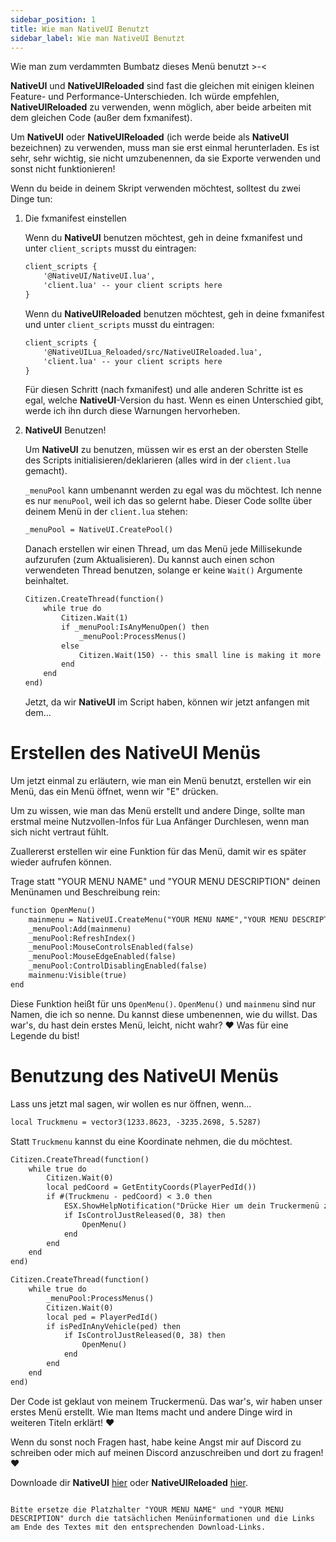 ```yaml
---
sidebar_position: 1
title: Wie man NativeUI Benutzt
sidebar_label: Wie man NativeUI Benutzt
---
```


Wie man zum verdammten Bumbatz dieses Menü benutzt >-<

**NativeUI** und **NativeUIReloaded** sind fast die gleichen mit einigen kleinen Feature- und Performance-Unterschieden. Ich würde empfehlen, **NativeUIReloaded** zu verwenden, wenn möglich, aber beide arbeiten mit dem gleichen Code (außer dem fxmanifest).

Um **NativeUI** oder **NativeUIReloaded** (ich werde beide als **NativeUI** bezeichnen) zu verwenden, muss man sie erst einmal herunterladen. Es ist sehr, sehr wichtig, sie nicht umzubenennen, da sie Exporte verwenden und sonst nicht funktionieren!

Wenn du beide in deinem Skript verwenden möchtest, solltest du zwei Dinge tun:

1. Die fxmanifest einstellen

   Wenn du **NativeUI** benutzen möchtest, geh in deine fxmanifest und unter `client_scripts` musst du eintragen:

   ```markdown
   client_scripts {
       '@NativeUI/NativeUI.lua',
       'client.lua' -- your client scripts here
   }
   ```

   Wenn du **NativeUIReloaded** benutzen möchtest, geh in deine fxmanifest und unter `client_scripts` musst du eintragen:

   ```markdown
   client_scripts {
       '@NativeUILua_Reloaded/src/NativeUIReloaded.lua',
       'client.lua' -- your client scripts here
   }
   ```

   Für diesen Schritt (nach fxmanifest) und alle anderen Schritte ist es egal, welche **NativeUI**-Version du hast. Wenn es einen Unterschied gibt, werde ich ihn durch diese Warnungen hervorheben.

2. **NativeUI** Benutzen!

   Um **NativeUI** zu benutzen, müssen wir es erst an der obersten Stelle des Scripts initialisieren/deklarieren (alles wird in der `client.lua` gemacht).

   `_menuPool` kann umbenannt werden zu egal was du möchtest. Ich nenne es nur `menuPool`, weil ich das so gelernt habe. Dieser Code sollte über deinem Menü in der `client.lua` stehen:

   ```markdown
   _menuPool = NativeUI.CreatePool()
   ```

   Danach erstellen wir einen Thread, um das Menü jede Millisekunde aufzurufen (zum Aktualisieren). Du kannst auch einen schon verwendeten Thread benutzen, solange er keine `Wait()` Argumente beinhaltet.

   ```markdown
   Citizen.CreateThread(function()
       while true do
           Citizen.Wait(1)
           if _menuPool:IsAnyMenuOpen() then
               _menuPool:ProcessMenus()
           else
               Citizen.Wait(150) -- this small line is making it more performant than ever!
           end
       end
   end)
   ```

   Jetzt, da wir **NativeUI** im Script haben, können wir jetzt anfangen mit dem...

# Erstellen des NativeUI Menüs

Um jetzt einmal zu erläutern, wie man ein Menü benutzt, erstellen wir ein Menü, das ein Menü öffnet, wenn wir "E" drücken.

Um zu wissen, wie man das Menü erstellt und andere Dinge, sollte man erstmal meine Nutzvollen-Infos für Lua Anfänger Durchlesen, wenn man sich nicht vertraut fühlt.

Zuallererst erstellen wir eine Funktion für das Menü, damit wir es später wieder aufrufen können.

Trage statt "YOUR MENU NAME" und "YOUR MENU DESCRIPTION" deinen Menünamen und Beschreibung rein:

```markdown
function OpenMenu()
    mainmenu = NativeUI.CreateMenu("YOUR MENU NAME","YOUR MENU DESCRIPTION")
    _menuPool:Add(mainmenu)
    _menuPool:RefreshIndex()
    _menuPool:MouseControlsEnabled(false)
    _menuPool:MouseEdgeEnabled(false)
    _menuPool:ControlDisablingEnabled(false)
    mainmenu:Visible(true)
end
```

Diese Funktion heißt für uns `OpenMenu()`. `OpenMenu()` und `mainmenu` sind nur Namen, die ich so nenne. Du kannst diese umbenennen, wie du willst. Das war's, du hast dein erstes Menü, leicht, nicht wahr? ❤️ Was für eine Legende du bist!

# Benutzung des NativeUI Menüs

Lass uns jetzt mal sagen, wir wollen es nur öffnen, wenn...

```markdown
local Truckmenu = vector3(1233.8623, -3235.2698, 5.5287)
```

Statt `Truckmenu` kannst du eine Koordinate nehmen, die du möchtest.

```markdown
Citizen.CreateThread(function()
    while true do
        Citizen.Wait(0)
        local pedCoord = GetEntityCoords(PlayerPedId())
        if #(Truckmenu - pedCoord) < 3.0 then
            ESX.ShowHelpNotification("Drücke Hier um dein Truckermenü zu Öffnen! ❤️") -- zeigt eine Nachricht links oben
            if IsControlJustReleased(0, 38) then
                OpenMenu()
            end
        end
    end
end)
```

```markdown
Citizen.CreateThread(function()
    while true do
        _menuPool:ProcessMenus()
        Citizen.Wait(0)
        local ped = PlayerPedId()
        if isPedInAnyVehicle(ped) then
            if IsControlJustReleased(0, 38) then
                OpenMenu()
            end
        end
    end
end)
```

Der Code ist geklaut von meinem Truckermenü. Das war's, wir haben unser erstes Menü erstellt. Wie man Items macht und andere Dinge wird in weiteren Titeln erklärt! ❤️

Wenn du sonst noch Fragen hast, habe keine Angst mir auf Discord zu schreiben oder mich auf meinen Discord anzuschreiben und dort zu fragen! ❤️

Downloade dir **NativeUI** [hier](https://github.com/MrMathias154/NativeUILua-Reloaded) oder **NativeUIReloaded** [hier](https://github.com/iZerkahh/NativeUILua_Reloaded).
```

Bitte ersetze die Platzhalter "YOUR MENU NAME" und "YOUR MENU DESCRIPTION" durch die tatsächlichen Menüinformationen und die Links am Ende des Textes mit den entsprechenden Download-Links.